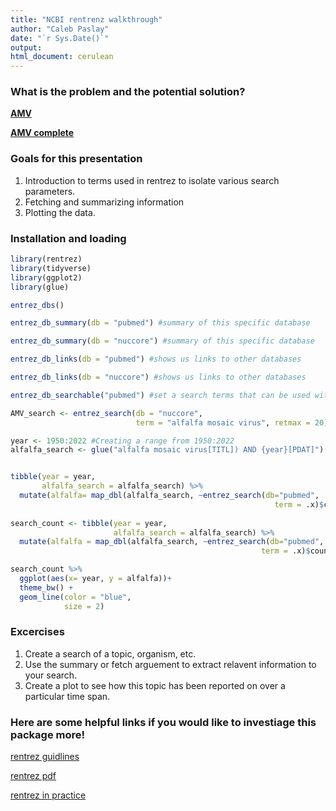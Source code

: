 ```yaml
---
title: "NCBI rentrenz walkthrough"
author: "Caleb Paslay"
date: "`r Sys.Date()`"
output: 
html_document: cerulean
---
```


### What is the problem and the potential solution? 

**[AMV](https://www.ncbi.nlm.nih.gov/nuccore/?term=alfalfa+mosaic+virus)**

**[AMV complete](https://www.ncbi.nlm.nih.gov/nuccore/?term=alfalfa+mosaic+virus+complete)**


### Goals for this presentation
1. Introduction to terms used in rentrez to isolate various search parameters.
2. Fetching and summarizing information
3. Plotting the data.  

### Installation and loading 

```r
library(rentrez)
library(tidyverse)
library(ggplot2)
library(glue)
```

```r
entrez_dbs()
```

```r
entrez_db_summary(db = "pubmed") #summary of this specific database
```

```r
entrez_db_summary(db = "nuccore") #summary of this specific database
```

```r
entrez_db_links(db = "pubmed") #shows us links to other databases
```

```r
entrez_db_links(db = "nuccore") #shows us links to other databases
```

```r
entrez_db_searchable("pubmed") #set a search terms that can be used with a database
```

```r
AMV_search <- entrez_search(db = "nuccore", 
                            term = "alfalfa mosaic virus", retmax = 20)
```

```r
year <- 1950:2022 #Creating a range from 1950:2022
alfalfa_search <- glue("alfalfa mosaic virus[TITL]) AND {year}[PDAT]")


tibble(year = year,
       alfalfa_search = alfalfa_search) %>% 
  mutate(alfalfa= map_dbl(alfalfa_search, ~entrez_search(db="pubmed",
                                                           term = .x)$count))
       
search_count <- tibble(year = year,
                       alfalfa_search = alfalfa_search) %>% 
  mutate(alfalfa = map_dbl(alfalfa_search, ~entrez_search(db="pubmed",
                                                        term = .x)$count))

search_count %>% 
  ggplot(aes(x= year, y = alfalfa))+
  theme_bw() +
  geom_line(color = "blue",
            size = 2)

```

### Excercises 
1. Create a search of a topic, organism, etc.  
2. Use the summary or fetch arguement to extract relavent information to your search.  
3. Create a plot to see how this topic has been reported on over a particular time span.  



### Here are some helpful links if you would like to investiage this package more!

[rentrez guidlines](https://cran.r-project.org/web/packages/rentrez/vignettes/rentrez_tutorial.html) 

[rentrez pdf](https://cran.r-project.org/web/packages/rentrez/rentrez.pdf) 

[rentrez in practice](https://docs.ropensci.org/rentrez/) 


